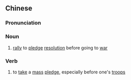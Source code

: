 {{also|誓师}}
==Chinese==
{{zh-forms|s=誓师}}

===Pronunciation===
{{zh-pron
|m=shìshī
|c=sai6 si1
|h=pfs=sṳ-sṳ̂
|mn=xm,tw:sē-su/xm,tw:sè-su/qz:sē-sir/zz:sī-su
|cat=n,v
}}

===Noun===
{{zh-noun}}

# [[rally]] to [[pledge]] [[resolution]] before going to [[war]]

===Verb===
{{zh-verb}}

# to [[take]] a [[mass]] [[pledge]], especially before one's [[troop]]s
